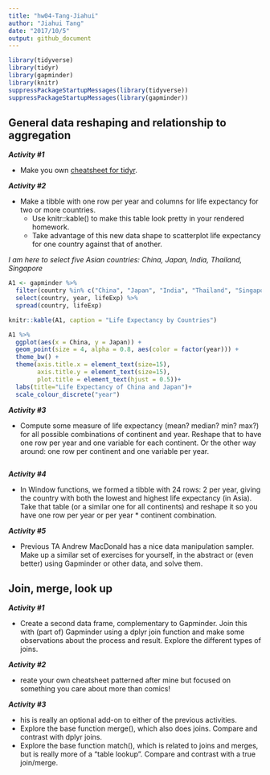```yaml
---
title: "hw04-Tang-Jiahui"
author: "Jiahui Tang"
date: "2017/10/5"
output: github_document
---
```


```r
library(tidyverse)
library(tidyr)
library(gapminder)
library(knitr)
suppressPackageStartupMessages(library(tidyverse))
suppressPackageStartupMessages(library(gapminder))
```

## General data reshaping and relationship to aggregation

***Activity #1***

  + Make you own [cheatsheet for tidyr](https://github.com/Tangjiahui26/STAT545-hw-Tang-Jiahui/blob/master/hw04/Cheatsheet-tidyr.md).
  
***Activity #2***

  + Make a tibble with one row per year and columns for life expectancy for two or more countries.
    - Use knitr::kable() to make this table look pretty in your rendered homework.
    - Take advantage of this new data shape to scatterplot life expectancy for one country against that of another.

*I am here to select five Asian countries: China, Japan, India, Thailand, Singapore*
```r
A1 <- gapminder %>% 
  filter(country %in% c("China", "Japan", "India", "Thailand", "Singapore")) %>% 
  select(country, year, lifeExp) %>% 
  spread(country, lifeExp)

knitr::kable(A1, caption = "Life Expectancy by Countries")
```
```r
A1 %>% 
  ggplot(aes(x = China, y = Japan)) +
  geom_point(size = 4, alpha = 0.8, aes(color = factor(year))) +
  theme_bw() +
  theme(axis.title.x = element_text(size=15),
        axis.title.y = element_text(size=15),
        plot.title = element_text(hjust = 0.5))+
  labs(title="Life Expectancy of China and Japan")+
  scale_colour_discrete("year")
```

***Activity #3***

  + Compute some measure of life expectancy (mean? median? min? max?) for all possible combinations of continent and year. Reshape that to have one row per year and one variable for each continent. Or the other way around: one row per continent and one variable per year.
    
```r

```

***Activity #4***

  + In Window functions, we formed a tibble with 24 rows: 2 per year, giving the country with both the lowest and highest life expectancy (in Asia). Take that table (or a similar one for all continents) and reshape it so you have one row per year or per year * continent combination.
  
***Activity #5***

  + Previous TA Andrew MacDonald has a nice data manipulation sampler. Make up a similar set of exercises for yourself, in the abstract or (even better) using Gapminder or other data, and solve them.
  
## Join, merge, look up

***Activity #1***

  + Create a second data frame, complementary to Gapminder. Join this with (part of) Gapminder using a dplyr join function and make some observations about the process and result. Explore the different types of joins. 
  
***Activity #2***

  + reate your own cheatsheet patterned after mine but focused on something you care about more than comics! 
  
***Activity #3***
  
  + his is really an optional add-on to either of the previous activities.
  + Explore the base function merge(), which also does joins. Compare and contrast with dplyr joins.
  + Explore the base function match(), which is related to joins and merges, but is really more of a “table lookup”. Compare and contrast with a true join/merge.
  
  
  